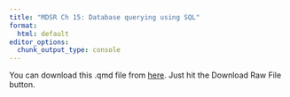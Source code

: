 ```yaml
---
title: "MDSR Ch 15: Database querying using SQL"
format:
  html: default
editor_options: 
  chunk_output_type: console
---
```

  
You can download this .qmd file from [here](https://github.com/proback/264_fall_2024/blob/main/SQL_code/MDSR_Ch15_SQL.qmd).  Just hit the Download Raw File button.

